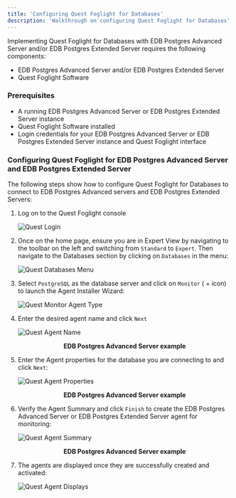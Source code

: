 ```yaml
---
title: 'Configuring Quest Foglight for Databases'
description: 'Walkthrough on configuring Quest Foglight for Databases'
---
```


Implementing Quest Foglight for Databases with EDB Postgres Advanced Server and/or EDB Postgres Extended Server requires the following components:

- EDB Postgres Advanced Server and/or EDB Postgres Extended Server
- Quest Foglight Software

### Prerequisites

- A running EDB Postgres Advanced Server or EDB Postgres Extended Server instance
- Quest Foglight Software installed
- Login credentials for your EDB Postgres Advanced Server or EDB Postgres Extended Server instance and Quest Foglight interface

### Configuring Quest Foglight for EDB Postgres Advanced Server and EDB Postgres Extended Server

The following steps show how to configure Quest Foglight for Databases to connect to EDB Postgres Advanced servers and EDB Postgres Extended Servers:

1. Log on to the Quest Foglight console

   ![Quest Login](Images/QuestLoginFrame.png)

2. Once on the home page, ensure you are in Expert View by navigating to the toolbar on the left and switching from `Standard` to `Expert`. Then navigate to the Databases section by clicking on `Databases` in the menu:

   ![Quest Databases Menu](Images/QuestFoglightDatabases.png)

3. Select `PostgreSQL` as the database server and click on `Monitor` ( + icon) to launch the Agent Installer Wizard:

   ![Quest Monitor Agent Type](Images/QuestFoglightMonitorDatabasesType.png)

4. Enter the desired agent name and click `Next`

   ![Quest Agent Name](Images/QuestAgentName.png)
   <div style="text-align: center"> <b> EDB Postgres Advanced Server example </b> </div>
   

5. Enter the Agent properties for the database you are connecting to and click `Next`:

   ![Quest Agent Properties](Images/QuestAgentProperties.png)
   <div style="text-align: center"> <b> EDB Postgres Advanced Server example </b> </div>
   

6. Verify the Agent Summary and click `Finish` to create the EDB Postgres Advanced Server or EDB Postgres Extended Server agent for monitoring:

   ![Quest Agent Summary](Images/QuestAgentSummary.png)
   <div style="text-align: center"> <b> EDB Postgres Advanced Server example </b> </div>
   

7. The agents are displayed once they are successfully created and activated:

   ![Quest Agent Displays](Images/QuestAgentDisplays.png)
